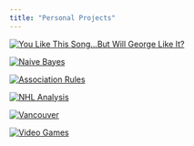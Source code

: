 ```yaml
---
title: "Personal Projects"
---
```

::: {.image-hover-container}

::: {.image-hover-wrapper}
[![You Like This Song…But Will George Like It?](./spotify/Rplot.png){.hover-image .hover-text-trigger}](./projects/spotify/analysis.qmd)
:::

::: {.image-hover-wrapper}
[![Naive Bayes](./spotify/Rplot.png){.hover-image}](./projects/consumer_complaints/naive_bayes.qmd)
:::

::: {.image-hover-wrapper}
[![Association Rules](./spotify/Rplot.png){.hover-image}](./projects/groceries/arules.qmd)
:::

::: {.image-hover-wrapper}
[![NHL Analysis](./spotify/Rplot.png){.hover-image}](./projects/nhl_players/nhl_players_analysis.qmd)
:::

::: {.image-hover-wrapper}
[![Vancouver](./spotify/Rplot.png){.hover-image}](./projects/vancouver_311/vancouver_311.qmd)
:::

::: {.image-hover-wrapper}
[![Video Games](./spotify/Rplot.png){.hover-image}](./projects/video_games/classification.qmd)
:::


:::